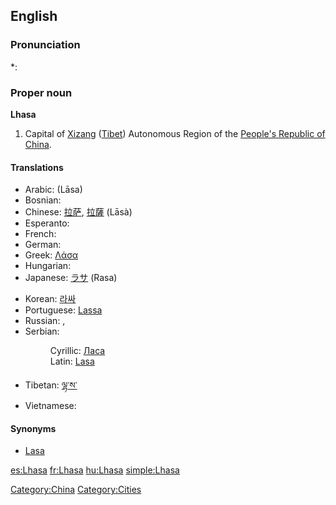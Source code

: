 ==English==
{{wikipedia}}

===Pronunciation===
*: {{rhymes|ɑːsə}}

===Proper noun===
{{en-proper noun}}
'''Lhasa'''

# Capital of [[Xizang]] ([[Tibet]]) Autonomous Region of the [[People's Republic of China]].

====Translations====
{{trans-top|Capital of Xizang (Tibet)}}
* Arabic: {{Arab|[[لاسا]]}} (Lāsa)
* Bosnian: {{t-|bs|Lasa|f}}
* Chinese: [[拉萨]], [[拉薩]] (Lāsà)
* Esperanto: {{t|eo|Lasao|xs=Esperanto}}
* French: {{t+|fr|Lhassa}}
* German: {{t-|de|Lhasa}}
* Greek: [[Λάσα]]
* Hungarian: {{t+|hu|Lhásza}}
* Japanese: [[ラサ]] (Rasa)
{{trans-mid}}
* Korean: [[라싸]]
* Portuguese: [[Lassa]]
* Russian: {{t-|ru|Лхаса|f|tr=Lχása|sc=Cyrl}}, {{t-|ru|Ласа|f|tr=Lása|sc=Cyrl}}
* Serbian:
*: Cyrillic: [[Ласа#Serbian|Ласа]] {{f}}
*: Latin: [[Lasa#Serbian|Lasa]] {{f}}
* Tibetan: [[ལྷ་ས་]]
* Vietnamese: {{t-|vi|Lhasa|xs=Vietnamese}}
{{trans-bottom}}

====Synonyms====
* [[Lasa]]

[[Category:China]]
[[Category:Cities]]

[[es:Lhasa]]
[[fr:Lhasa]]
[[hu:Lhasa]]
[[simple:Lhasa]]